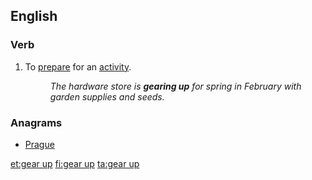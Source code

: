 ==English==

===Verb===
{{en-verb|gears up|gearing up|geared up|geared up}}

# {{idiomatic}} To [[prepare]] for an [[activity]].
#: ''The hardware store is '''gearing up''' for spring in February with garden supplies and seeds.''

===Anagrams===
* [[Prague#English|Prague]]

[[et:gear up]]
[[fi:gear up]]
[[ta:gear up]]